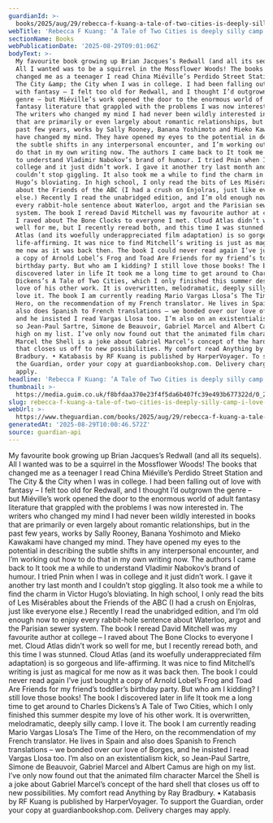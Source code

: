 ```yaml
---
guardianId: >-
  books/2025/aug/29/rebecca-f-kuang-a-tale-of-two-cities-is-deeply-silly-camp-i-love-it
webTitle: 'Rebecca F Kuang: ‘A Tale of Two Cities is deeply silly camp – I love it!’'
sectionName: Books
webPublicationDate: '2025-08-29T09:01:06Z'
bodyText: >-
  My favourite book growing up Brian Jacques’s Redwall (and all its sequels).
  All I wanted was to be a squirrel in the Mossflower Woods! The books that
  changed me as a teenager I read China Miéville’s Perdido Street Station and
  The City &amp; the City when I was in college. I had been falling out of love
  with fantasy – I felt too old for Redwall, and I thought I’d outgrown the
  genre – but Miéville’s work opened the door to the enormous world of adult
  fantasy literature that grappled with the problems I was now interested in.
  The writers who changed my mind I had never been wildly interested in books
  that are primarily or even largely about romantic relationships, but in the
  past few years, works by Sally Rooney, Banana Yoshimoto and Mieko Kawakami
  have changed my mind. They have opened my eyes to the potential in describing
  the subtle shifts in any interpersonal encounter, and I’m working out how to
  do that in my own writing now. The authors I came back to It took me a while
  to understand Vladimir Nabokov’s brand of humour. I tried Pnin when I was in
  college and it just didn’t work. I gave it another try last month and I
  couldn’t stop giggling. It also took me a while to find the charm in Victor
  Hugo’s bloviating. In high school, I only read the bits of Les Misérables
  about the Friends of the ABC (I had a crush on Enjolras, just like everyone
  else.) Recently I read the unabridged edition, and I’m old enough now to enjoy
  every rabbit-hole sentence about Waterloo, argot and the Parisian sewer
  system. The book I reread David Mitchell was my favourite author at college –
  I raved about The Bone Clocks to everyone I met. Cloud Atlas didn’t work so
  well for me, but I recently reread both, and this time I was stunned. Cloud
  Atlas (and its woefully underappreciated film adaptation) is so gorgeous and
  life-affirming. It was nice to find Mitchell’s writing is just as magical for
  me now as it was back then. The book I could never read again I’ve just bought
  a copy of Arnold Lobel’s Frog and Toad Are Friends for my friend’s toddler’s
  birthday party. But who am I kidding? I still love those books! The book I
  discovered later in life It took me a long time to get around to Charles
  Dickens’s A Tale of Two Cities, which I only finished this summer despite my
  love of his other work. It is overwritten, melodramatic, deeply silly camp. I
  love it. The book I am currently reading Mario Vargas Llosa’s The Time of the
  Hero, on the recommendation of my French translator. He lives in Spain and
  also does Spanish to French translations – we bonded over our love of Borges,
  and he insisted I read Vargas Llosa too. I’m also on an existentialism kick,
  so Jean-Paul Sartre, Simone de Beauvoir, Gabriel Marcel and Albert Camus are
  high on my list. I’ve only now found out that the animated film character
  Marcel the Shell is a joke about Gabriel Marcel’s concept of the hard shell
  that closes us off to new possibilities. My comfort read Anything by Ray
  Bradbury. • Katabasis by RF Kuang is published by HarperVoyager. To support
  the Guardian, order your copy at guardianbookshop.com. Delivery charges may
  apply.
headline: 'Rebecca F Kuang: ‘A Tale of Two Cities is deeply silly camp – I love it!’'
thumbnail: >-
  https://media.guim.co.uk/f8bfdaa370e23f4f5da6b407fc39e493b677322d/0_206_1280_768/500.jpg
slug: rebecca-f-kuang-a-tale-of-two-cities-is-deeply-silly-camp-i-love-it
webUrl: >-
  https://www.theguardian.com/books/2025/aug/29/rebecca-f-kuang-a-tale-of-two-cities-is-deeply-silly-camp-i-love-it
generatedAt: '2025-08-29T10:00:46.572Z'
source: guardian-api
---
```

My favourite book growing up Brian Jacques’s Redwall (and all its sequels). All I wanted was to be a squirrel in the Mossflower Woods! The books that changed me as a teenager I read China Miéville’s Perdido Street Station and The City &amp; the City when I was in college. I had been falling out of love with fantasy – I felt too old for Redwall, and I thought I’d outgrown the genre – but Miéville’s work opened the door to the enormous world of adult fantasy literature that grappled with the problems I was now interested in. The writers who changed my mind I had never been wildly interested in books that are primarily or even largely about romantic relationships, but in the past few years, works by Sally Rooney, Banana Yoshimoto and Mieko Kawakami have changed my mind. They have opened my eyes to the potential in describing the subtle shifts in any interpersonal encounter, and I’m working out how to do that in my own writing now. The authors I came back to It took me a while to understand Vladimir Nabokov’s brand of humour. I tried Pnin when I was in college and it just didn’t work. I gave it another try last month and I couldn’t stop giggling. It also took me a while to find the charm in Victor Hugo’s bloviating. In high school, I only read the bits of Les Misérables about the Friends of the ABC (I had a crush on Enjolras, just like everyone else.) Recently I read the unabridged edition, and I’m old enough now to enjoy every rabbit-hole sentence about Waterloo, argot and the Parisian sewer system. The book I reread David Mitchell was my favourite author at college – I raved about The Bone Clocks to everyone I met. Cloud Atlas didn’t work so well for me, but I recently reread both, and this time I was stunned. Cloud Atlas (and its woefully underappreciated film adaptation) is so gorgeous and life-affirming. It was nice to find Mitchell’s writing is just as magical for me now as it was back then. The book I could never read again I’ve just bought a copy of Arnold Lobel’s Frog and Toad Are Friends for my friend’s toddler’s birthday party. But who am I kidding? I still love those books! The book I discovered later in life It took me a long time to get around to Charles Dickens’s A Tale of Two Cities, which I only finished this summer despite my love of his other work. It is overwritten, melodramatic, deeply silly camp. I love it. The book I am currently reading Mario Vargas Llosa’s The Time of the Hero, on the recommendation of my French translator. He lives in Spain and also does Spanish to French translations – we bonded over our love of Borges, and he insisted I read Vargas Llosa too. I’m also on an existentialism kick, so Jean-Paul Sartre, Simone de Beauvoir, Gabriel Marcel and Albert Camus are high on my list. I’ve only now found out that the animated film character Marcel the Shell is a joke about Gabriel Marcel’s concept of the hard shell that closes us off to new possibilities. My comfort read Anything by Ray Bradbury. • Katabasis by RF Kuang is published by HarperVoyager. To support the Guardian, order your copy at guardianbookshop.com. Delivery charges may apply.
